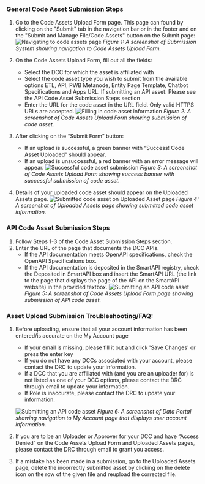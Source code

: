 ### General Code Asset Submission Steps
1. Go to the Code Assets Upload Form page. This page can found by clicking on the "Submit" tab in the navigation bar or in the footer and on the "Submit and Manage File/Code Assets" button on the Submit page: 
    ![Navigating to code assets page](/img/submission_system/file_upload_1.png)
    *Figure 1: A screenshot of Submission System showing navigation to Code Assets Upload Form.* 

2. On the Code Assets Upload Form, fill out all the fields: 
    - Select the DCC for which the asset is affiliated with
    - Select the code asset type you wish to submit from the available options ETL, API, PWB Metanode, Entity Page Template, Chatbot Specifications and Apps URL. If submitting an API asset. Please see the API Code Asset Submission Steps section
    - Enter the URL for the code asset in the URL field. Only valid HTTPS URLs are accepted.
    ![Filling in code asset information](/img/submission_system/code_submit_1.png)
    *Figure 2: A screenshot of Code Assets Upload Form showing submission of code asset.* 

3. After clicking on the “Submit Form” button: 
    - If an upload is successful, a green banner with “Success! Code Asset Uploaded” should appear. 
    - If an upload is unsuccessful, a red banner with an error message will appear.
    ![Successful code asset submission](/img/submission_system/code_submit_2.png)
    *Figure 3: A screenshot of Code Assets Upload Form showing success banner with successful submission of code asset.* 

4. Details of your uploaded code asset should appear on the Uploaded Assets page. 
    ![Submitted code asset on Uploaded Asset page](/img/submission_system/code_submit_3.png)
    *Figure 4: A screenshot of Uploaded Assets page showing submitted code asset information.*



### API Code Asset Submission Steps
1. Follow Steps 1-3 of the Code Asset Submission Steps section. 
2. Enter the URL of the page that documents the DCC APIs. 
    - If the API documentation meets OpenAPI specifications, check the OpenAPI Specifications box.
    - If the API documentation is deposited in the SmartAPI registry, check the Deposited in SmartAPI box and insert the SmartAPI URL (the link to the page that displays the page of the API on the SmartAPI website) in the provided textbox.
    ![Submitting an API code asset](/img/submission_system/code_submit_4.png)
    *Figure 5: A screenshot of Code Assets Upload Form page showing submission of API code asset.*



### Asset Upload Submission Troubleshooting/FAQ: 
1. Before uploading, ensure that all your account information has been entered/is accurate on the My Account page
    - If your email is missing, please fill it out and click 'Save Changes' or press the enter key
    - If you do not have any DCCs associated with your account, please contact the DRC to update your information. 
    - If a DCC that you are affiliated with (and you are an uploader for) is not listed as one of your DCC options, please contact the DRC through email to update your information. 
    - If Role is inaccurate, please contact the DRC to update your information.

    ![Submitting an API code asset](/img/submission_system/FAQ_myaccount_1.png)
    *Figure 6: A screenshot of Data Portal showing navigation to My Account page that displays user account information.*

2. If you are to be an Uploader or Approver for your DCC and have “Access Denied” on the Code Assets Upload Form and Uploaded Assets pages, please contact the DRC through email to grant you access.
3. If a mistake has been made in a submission, go to the Uploaded Assets page, delete the incorrectly submitted asset by clicking on the delete icon on the row of the given file and reupload the corrected file.